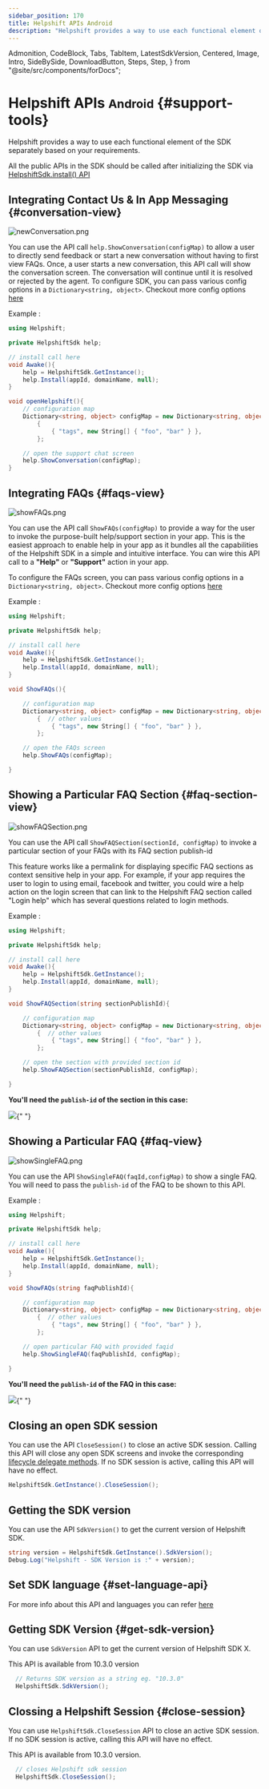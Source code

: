 ```yaml
---
sidebar_position: 170
title: Helpshift APIs Android
description: "Helpshift provides a way to use each functional element of the SDK separately based on your requirements."
---
```


  Admonition,
  CodeBlock,
  Tabs,
  TabItem,
  LatestSdkVersion,
  Centered,
  Image,
  Intro,
  SideBySide,
  DownloadButton,
  Steps,
  Step,
} from "@site/src/components/forDocs";

# Helpshift APIs <small>Android</small> {#support-tools}

<Intro>

Helpshift provides a way to use each functional element of the SDK separately based on your requirements.

</Intro>

<Admonition type="info" title="Note">

All the public APIs in the SDK should be called after initializing the SDK via [HelpshiftSdk.install() API](/sdkx-unity/getting-started-android#initializing)

</Admonition>

## Integrating Contact Us & In App Messaging {#conversation-view}

<Centered width="major">

![newConversation.png](/static/books/sdkx_android/show_conversation.png "newConversation.png")

</Centered>

You can use the API call `help.ShowConversation(configMap)` to allow a user to directly send feedback or start a new conversation without having to first view FAQs. Once, a user starts a new conversation, this API call will show the conversation screen. The conversation will continue until it is resolved or rejected by the agent.
To configure SDK, you can pass various config options in a `Dictionary<string, object>`. Checkout more config options [here](/sdkx-unity/sdk-configuration-android)

Example :

```csharp
using Helpshift;

private HelpshiftSdk help;

// install call here
void Awake(){
    help = HelpshiftSdk.GetInstance();
    help.Install(appId, domainName, null);
}

void openHelpshift(){
	// configuration map
	Dictionary<string, object> configMap = new Dictionary<string, object>
        {
            { "tags", new String[] { "foo", "bar" } },
        };

	// open the support chat screen
	help.ShowConversation(configMap);
}
```

## Integrating FAQs {#faqs-view}

<Centered >

![showFAQs.png](/static/books/sdkx_android/show_faqs.png "showFAQs.png")

</Centered>

You can use the API call `ShowFAQs(configMap)` to provide a way for the user to invoke the purpose-built help/support section in your app. This is the easiest approach to enable help in your app as it bundles all the capabilities of the Helpshift SDK in a simple and intuitive interface. You can wire this API call to a **"Help"** or **"Support"** action in your app.

To configure the FAQs screen, you can pass various config options in a `Dictionary<string, object>`. Checkout more config options [here](/sdkx-unity/sdk-configuration-android)

Example :

```csharp
using Helpshift;

private HelpshiftSdk help;

// install call here
void Awake(){
    help = HelpshiftSdk.GetInstance();
    help.Install(appId, domainName, null);
}

void ShowFAQs(){

    // configuration map
    Dictionary<string, object> configMap = new Dictionary<string, object>
        {  // other values
            { "tags", new String[] { "foo", "bar" } },
        };

    // open the FAQs screen
    help.ShowFAQs(configMap);

}
```

## Showing a Particular FAQ Section {#faq-section-view}

<Centered >

![showFAQSection.png](/static/books/sdkx_android/show_section.png "showFAQSection.png")

</Centered>

You can use the API call `ShowFAQSection(sectionId, configMap)` to invoke a particular section of your FAQs with its FAQ section publish-id

This feature works like a permalink for displaying specific FAQ sections as context sensitive help in your app. For example, if your app requires the user to login to using email, facebook and twitter, you could wire a help action on the login screen that can link to the Helpshift FAQ section called "Login help" which has several questions related to login methods.

Example :

```csharp
using Helpshift;

private HelpshiftSdk help;

// install call here
void Awake(){
    help = HelpshiftSdk.GetInstance();
    help.Install(appId, domainName, null);
}

void ShowFAQSection(string sectionPublishId){

    // configuration map
    Dictionary<string, object> configMap = new Dictionary<string, object>
        {  // other values
            { "tags", new String[] { "foo", "bar" } },
        };

    // open the section with provided section id
    help.ShowFAQSection(sectionPublishId, configMap);

}
```

**You'll need the `publish-id` of the section in this case:**

<Image src="/static/books/misc/section-publish-id.png" width="full" />{" "}

## Showing a Particular FAQ {#faq-view}

<Centered >

![showSingleFAQ.png](/static/books/sdkx_android/show_single_faq.png "showSingleFAQ.png")

</Centered>

You can use the API `ShowSingleFAQ(faqId,configMap)` to show a single FAQ. You will need to pass the `publish-id` of the FAQ to be shown to this API.

Example :

```csharp
using Helpshift;

private HelpshiftSdk help;

// install call here
void Awake(){
    help = HelpshiftSdk.GetInstance();
    help.Install(appId, domainName, null);
}

void ShowFAQs(string faqPublishId){

    // configuration map
    Dictionary<string, object> configMap = new Dictionary<string, object>
        {  // other values
            { "tags", new String[] { "foo", "bar" } },
        };

    // open particular FAQ with provided faqid
    help.ShowSingleFAQ(faqPublishId, configMap);

}
```

**You'll need the `publish-id` of the FAQ in this case:**

<Image src="/static/books/misc/faq-publish-id.png" width="full" />{" "}

## Closing an open SDK session

You can use the API `CloseSession()` to close an active SDK session. Calling this API will close any open SDK screens and invoke the corresponding [lifecycle delegate methods](/sdkx-unity/delegates-android/#session-delegates). If no SDK session is active, calling this API will have no effect.

```csharp
HelpshiftSdk.GetInstance().CloseSession();
```

## Getting the SDK version

You can use the API `SdkVersion()` to get the current version of Helpshift SDK.

```csharp
string version = HelpshiftSdk.GetInstance().SdkVersion();
Debug.Log("Helpshift - SDK Version is :" + version);
```

## Set SDK language {#set-language-api}

For more info about this API and languages you can refer [here](/sdkx-unity/i18n-android/)

## Getting SDK Version {#get-sdk-version}

You can use `SdkVersion` API to get the current version of Helpshift SDK X.

<Admonition type="info" title="Note">

This API is available from 10.3.0 version

</Admonition>

```java
  // Returns SDK version as a string eg. "10.3.0"
  HelpshiftSdk.SdkVersion();
```

## Clossing a Helpshift Session {#close-session}

You can use `HelpshiftSdk.CloseSession` API to close an active SDK session. If no SDK session is active, calling this API will have no effect.

<Admonition type="info" title="Note">

This API is available from 10.3.0 version.

</Admonition>

```java
  // closes Helpshift sdk session
  HelpshiftSdk.CloseSession();
```
